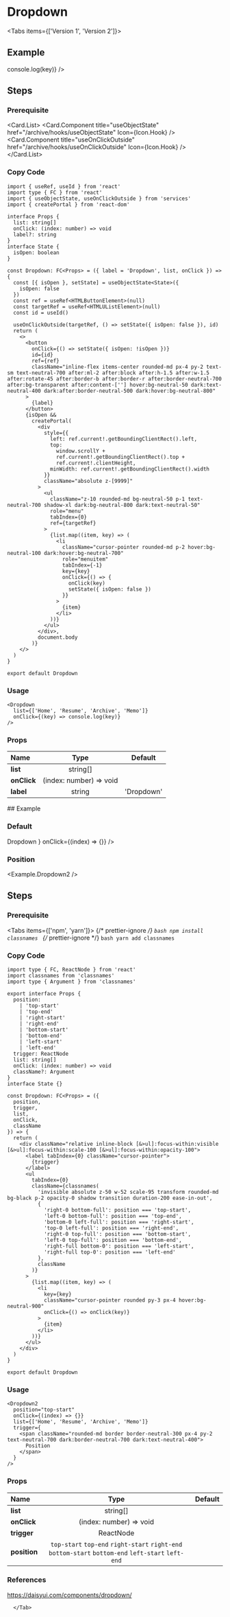 
<BackTop />

# Dropdown

<Tabs items={['Version 1', 'Version 2']}>
  <Tab>
## Example

<div className="mt-4">
  <Dropdown
    list={['Home', 'Resume', 'Archive', 'Memo']}
    onClick={(key) => console.log(key)}
  />
</div>

## Steps

<div className='steps'>

### Prerequisite

<Card.List>
  <Card.Component
    title="useObjectState"
    href="/archive/hooks/useObjectState"
    Icon={Icon.Hook}
  />
  <Card.Component
    title="useOnClickOutside"
    href="/archive/hooks/useOnClickOutside"
    Icon={Icon.Hook}
  />
</Card.List>

### Copy Code

```tsx filename="components/Dropdown/index.tsx"
import { useRef, useId } from 'react'
import type { FC } from 'react'
import { useObjectState, useOnClickOutside } from 'services'
import { createPortal } from 'react-dom'

interface Props {
  list: string[]
  onClick: (index: number) => void
  label?: string
}
interface State {
  isOpen: boolean
}

const Dropdown: FC<Props> = ({ label = 'Dropdown', list, onClick }) => {
  const [{ isOpen }, setState] = useObjectState<State>({
    isOpen: false
  })
  const ref = useRef<HTMLButtonElement>(null)
  const targetRef = useRef<HTMLUListElement>(null)
  const id = useId()

  useOnClickOutside(targetRef, () => setState({ isOpen: false }), id)
  return (
    <>
      <button
        onClick={() => setState({ isOpen: !isOpen })}
        id={id}
        ref={ref}
        className="inline-flex items-center rounded-md px-4 py-2 text-sm text-neutral-700 after:ml-2 after:block after:h-1.5 after:w-1.5 after:rotate-45 after:border-b after:border-r after:border-neutral-700 after:bg-transparent after:content-[''] hover:bg-neutral-50 dark:text-neutral-400 dark:after:border-neutral-500 dark:hover:bg-neutral-800"
      >
        {label}
      </button>
      {isOpen &&
        createPortal(
          <div
            style={{
              left: ref.current!.getBoundingClientRect().left,
              top:
                window.scrollY +
                ref.current!.getBoundingClientRect().top +
                ref.current!.clientHeight,
              minWidth: ref.current!.getBoundingClientRect().width
            }}
            className="absolute z-[9999]"
          >
            <ul
              className="z-10 rounded-md bg-neutral-50 p-1 text-neutral-700 shadow-xl dark:bg-neutral-800 dark:text-neutral-50"
              role="menu"
              tabIndex={0}
              ref={targetRef}
            >
              {list.map((item, key) => (
                <li
                  className="cursor-pointer rounded-md p-2 hover:bg-neutral-100 dark:hover:bg-neutral-700"
                  role="menuitem"
                  tabIndex={-1}
                  key={key}
                  onClick={() => {
                    onClick(key)
                    setState({ isOpen: false })
                  }}
                >
                  {item}
                </li>
              ))}
            </ul>
          </div>,
          document.body
        )}
    </>
  )
}

export default Dropdown
```

### Usage

```tsx
<Dropdown
  list={['Home', 'Resume', 'Archive', 'Memo']}
  onClick={(key) => console.log(key)}
/>
```

</div>

### Props

| Name                    |          Type           |  Default   |
| :---------------------- | :---------------------: | :--------: |
| **list**<Required />    |        string[]         |            |
| **onClick**<Required /> | (index: number) => void |            |
| **label**               |         string          | 'Dropdown' |

  </Tab>

  <Tab>
## Example

### Default

<div className="mt-4">
  <Dropdown2
    position="bottom-end"
    list={['Apple', 'Amazon', 'Microsoft', 'Tesla']}
    trigger={
      <span className="rounded-md border border-neutral-300 px-4 py-2 text-neutral-700 dark:border-neutral-700 dark:text-neutral-400">
        Dropdown
      </span>
    }
    onClick={(index) => {}}
  />
</div>

### Position

<Example.Dropdown2 />

## Steps

<div className="steps">

### Prerequisite

<Tabs items={['npm', 'yarn']}>
  {/* prettier-ignore */}
  <Tab>
    ```bash
    npm install classnames
    ```
    </Tab>
  {/* prettier-ignore */}
  <Tab>
    ```bash
    yarn add classnames
    ```
</Tab>
</Tabs>

### Copy Code

```tsx filename="components/Dropdown/index.tsx"
import type { FC, ReactNode } from 'react'
import classnames from 'classnames'
import type { Argument } from 'classnames'

export interface Props {
  position:
    | 'top-start'
    | 'top-end'
    | 'right-start'
    | 'right-end'
    | 'bottom-start'
    | 'bottom-end'
    | 'left-start'
    | 'left-end'
  trigger: ReactNode
  list: string[]
  onClick: (index: number) => void
  className?: Argument
}
interface State {}

const Dropdown: FC<Props> = ({
  position,
  trigger,
  list,
  onClick,
  className
}) => {
  return (
    <div className="relative inline-block [&>ul]:focus-within:visible [&>ul]:focus-within:scale-100 [&>ul]:focus-within:opacity-100">
      <label tabIndex={0} className="cursor-pointer">
        {trigger}
      </label>
      <ul
        tabIndex={0}
        className={classnames(
          'invisible absolute z-50 w-52 scale-95 transform rounded-md bg-black p-2 opacity-0 shadow transition duration-200 ease-in-out',
          {
            'right-0 bottom-full': position === 'top-start',
            'left-0 bottom-full': position === 'top-end',
            'bottom-0 left-full': position === 'right-start',
            'top-0 left-full': position === 'right-end',
            'right-0 top-full': position === 'bottom-start',
            'left-0 top-full': position === 'bottom-end',
            'right-full bottom-0': position === 'left-start',
            'right-full top-0': position === 'left-end'
          },
          className
        )}
      >
        {list.map((item, key) => (
          <li
            key={key}
            className="cursor-pointer rounded py-3 px-4 hover:bg-neutral-900"
            onClick={() => onClick(key)}
          >
            {item}
          </li>
        ))}
      </ul>
    </div>
  )
}

export default Dropdown
```

### Usage

```tsx
<Dropdown2
  position="top-start"
  onClick={(index) => {}}
  list={['Home', 'Resume', 'Archive', 'Memo']}
  trigger={
    <span className="rounded-md border border-neutral-300 px-4 py-2 text-neutral-700 dark:border-neutral-700 dark:text-neutral-400">
      Position
    </span>
  }
/>
```

</div>

### Props

| Name                     |                                                Type                                                 | Default |
| :----------------------- | :-------------------------------------------------------------------------------------------------: | :-----: |
| **list**<Required />     |                                              string[]                                               |         |
| **onClick**<Required />  |                                       (index: number) => void                                       |         |
| **trigger**<Required />  |                                              ReactNode                                              |         |
| **position**<Required /> | `top-start` `top-end` `right-start` `right-end` `bottom-start` `bottom-end` `left-start` `left-end` |         |

### References

https://daisyui.com/components/dropdown/

      </Tab>

  </Tabs>

<Comment />
